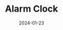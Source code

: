 ---
title: "Alarm Clock"
slug: /alarm-clock
date: 2024-01-23
repo: "https://github.com/ufosc/Alarm-Clock"
description: "A mobile alarm clock application for students: configure custom punishments for not waking up and promote better sleep habits"
maintainers: ["Kaniel Vicencio", "Max Meiler"]
tags: ['typescript', 'react-native']
---